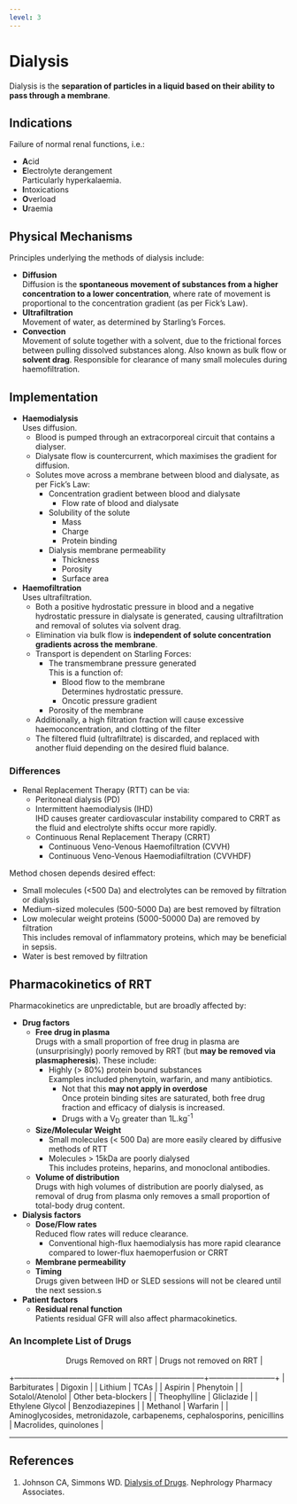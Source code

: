 ```yaml
---
level: 3
---
```


# Dialysis

Dialysis is the **separation of particles in a liquid based on their ability to pass through a membrane**. 

## Indications

Failure of normal renal functions, i.e.:

* **A**cid
* **E**lectrolyte derangement\
Particularly hyperkalaemia.
* **I**ntoxications
* **O**verload
* **U**raemia

## Physical Mechanisms

Principles underlying the methods of dialysis include:

* **Diffusion**\
Diffusion is the **spontaneous movement of substances from a higher concentration to a lower concentration**, where rate of movement is proportional to the concentration gradient (as per Fick's Law).
* **Ultrafiltration**\
Movement of water, as determined by Starling's Forces.
* **Convection**\
Movement of solute together with a solvent, due to the frictional forces between pulling dissolved substances along. Also known as  bulk flow or **solvent drag**. Responsible for clearance of many small molecules during haemofiltration.

## Implementation

* **Haemodialysis**\
Uses diffusion.\
    * Blood is pumped through an extracorporeal circuit that contains a dialyser.
    * Dialysate flow is countercurrent, which maximises the gradient for diffusion.
    * Solutes move across a membrane between blood and dialysate, as per Fick's Law:
        * Concentration gradient between blood and dialysate
            * Flow rate of blood and dialysate
        * Solubility of the solute
            * Mass
            * Charge
            * Protein binding
        * Dialysis membrane permeability
            * Thickness
            * Porosity
            * Surface area

* **Haemofiltration**\
Uses ultrafiltration.\
    * Both a positive hydrostatic pressure in blood and a negative hydrostatic pressure in dialysate is generated, causing ultrafiltration and removal of solutes via solvent drag.
    * Elimination via bulk flow is **independent of solute concentration gradients across the membrane**.
    * Transport is dependent on Starling Forces:
        * The transmembrane pressure generated\
        This is a function of:
            * Blood flow to the membrane\
            Determines hydrostatic pressure.
            * Oncotic pressure gradient
        * Porosity of the membrane
    * Additionally, a high filtration fraction will cause excessive haemoconcentration, and clotting of the filter
    * The filtered fluid (ultrafiltrate) is discarded, and replaced with another fluid depending on the desired fluid balance.

### Differences

* Renal Replacement Therapy (RTT) can be via:
   * Peritoneal dialysis (PD)
   * Intermittent haemodialysis (IHD)\
   IHD causes greater cardiovascular instability compared to CRRT as the fluid and electrolyte shifts occur more rapidly.
   * Continuous Renal Replacement Therapy (CRRT)
        * Continuous Veno-Venous Haemofiltration (CVVH)
        * Continuous Veno-Venous Haemodiafiltration (CVVHDF)

Method chosen depends desired effect:

* Small molecules (<500 Da) and electrolytes can be removed by filtration or dialysis
* Medium-sized molecules (500-5000 Da) are best removed by filtration
* Low molecular weight proteins (5000-50000 Da) are removed by filtration\
This includes removal of inflammatory proteins, which may be beneficial in sepsis.
* Water is best removed by filtration

## Pharmacokinetics of RRT

Pharmacokinetics are unpredictable, but are broadly affected by:

* **Drug factors**
    * **Free drug in plasma**\
    Drugs with a small proportion of free drug in plasma are (unsurprisingly) poorly removed by RRT (but **may be removed via plasmapheresis**). These include:
        * Highly (> 80%) protein bound substances\
        Examples included phenytoin, warfarin, and many antibiotics.
            * Not that this **may not apply in overdose**\
            Once protein binding sites are saturated, both free drug fraction and efficacy of dialysis is increased.
            * Drugs with a V~D~ greater than 1L.kg^-1^
    * **Size/Molecular Weight**\
        * Small molecules (< 500 Da) are more easily cleared by diffusive methods of RTT
        * Molecules > 15kDa are poorly dialysed\
        This includes proteins, heparins, and monoclonal antibodies.
    * **Volume of distribution**\
    Drugs with high volumes of distribution are poorly dialysed, as removal of drug from plasma only removes a small proportion of total-body drug content.

* **Dialysis factors** 
    * **Dose/Flow rates**\
    Reduced flow rates will reduce clearance.
        * Conventional high-flux haemodialysis has more rapid clearance compared to lower-flux haemoperfusion or CRRT
    * **Membrane permeability**\
    * **Timing**\
    Drugs given between IHD or SLED sessions will not be cleared until the next session.s

* **Patient factors**
    * **Residual renal function**\
    Patients residual GFR will also affect pharmacokinetics.


### An Incomplete List of Drugs 

|                           Drugs Removed on RRT                           | Drugs not removed on RRT |
+--------------------------------------------------------------------------+--------------------------+
| Barbiturates                                                             | Digoxin                  |
| Lithium                                                                  | TCAs                     |
| Aspirin                                                                  | Phenytoin                |
| Sotalol/Atenolol                                                         | Other beta-blockers      |
| Theophylline                                                             | Gliclazide               |
| Ethylene Glycol                                                          | Benzodiazepines          |
| Methanol                                                                 | Warfarin                 |
| Aminoglycosides, metronidazole, carbapenems, cephalosporins, penicillins | Macrolides, quinolones   |

---

## References

1. Johnson CA, Simmons WD. [Dialysis of Drugs](http://www.just.edu.jo/DIC/Manuals/Dialysis%20of%20Drugs.pdf). Nephrology Pharmacy Associates.